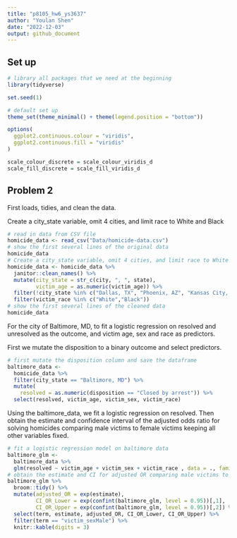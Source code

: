 ```yaml
---
title: "p8105_hw6_ys3637"
author: "Youlan Shen"
date: "2022-12-03"
output: github_document
---
```


## Set up

```r
# library all packages that we need at the beginning
library(tidyverse)

set.seed(1)

# default set up
theme_set(theme_minimal() + theme(legend.position = "bottom"))

options(
  ggplot2.continuous.colour = "viridis",
  ggplot2.continuous.fill = "viridis"
)

scale_colour_discrete = scale_colour_viridis_d
scale_fill_discrete = scale_fill_viridis_d
```

## Problem 2

First loads, tidies, and clean the data.

Create a city_state variable, omit 4 cities, and limit race to White and Black

```r
# read in data from CSV file
homicide_data <- read_csv("Data/homicide-data.csv")
# show the first several lines of the original data
homicide_data
# Create a city_state variable, omit 4 cities, and limit race to White and Black
homicide_data <- homicide_data %>% 
  janitor::clean_names() %>% 
  mutate(city_state = str_c(city, ", ", state),
         victim_age = as.numeric(victim_age)) %>% 
  filter(!city_state %in% c("Dallas, TX", "Phoenix, AZ", "Kansas City, MO", "Tulsa, AL")) %>% 
  filter(victim_race %in% c("White","Black"))
# show the first several lines of the cleaned data
homicide_data
```

For the city of Baltimore, MD, to fit a logistic regression on resolved and unresolved as the outcome, and victim age, sex and race as predictors.

First we mutate the disposition to a binary outcome and select predictors.

```r
# first mutate the disposition column and save the dataframe
baltimore_data <- 
  homicide_data %>% 
  filter(city_state == "Baltimore, MD") %>% 
  mutate(
    resolved = as.numeric(disposition == "Closed by arrest")) %>% 
  select(resolved, victim_age, victim_sex, victim_race)
```

Using the baltimore_data, we fit a logistic regression on resolved. Then obtain the estimate and confidence interval of the adjusted odds ratio for solving homicides comparing male victims to female victims keeping all other variables fixed.

```r
# fit a logistic regression model on baltimore data
baltimore_glm <- 
  baltimore_data %>% 
  glm(resolved ~ victim_age + victim_sex + victim_race , data = ., family = binomial())
# obtain the estimate and CI for adjusted OR comparing male victims to female victims
baltimore_glm %>% 
  broom::tidy() %>% 
  mutate(adjusted_OR = exp(estimate),
         CI_OR_Lower = exp(confint(baltimore_glm, level = 0.95))[,1],
         CI_OR_Upper = exp(confint(baltimore_glm, level = 0.95))[,2]) %>%
  select(term, estimate, adjusted_OR, CI_OR_Lower, CI_OR_Upper) %>% 
  filter(term == "victim_sexMale") %>% 
  knitr::kable(digits = 3)

```

